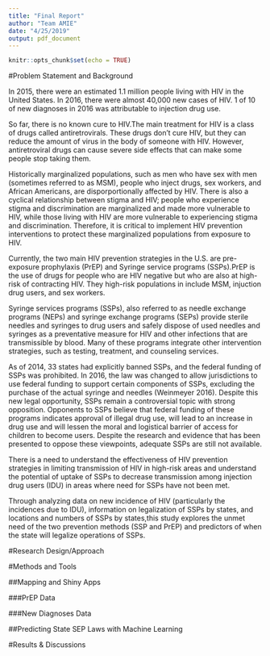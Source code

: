 ```yaml
---
title: "Final Report"
author: "Team AMIE"
date: "4/25/2019"
output: pdf_document
---
```


```r
knitr::opts_chunk$set(echo = TRUE)
```

#Problem Statement and Background

In 2015, there were an estimated 1.1 million people living with HIV in the United States. In 2016, there were almost 40,000 new cases of HIV. 1 of 10 of new diagnoses in 2016 was attributable to injection drug use.  

So far, there is no known cure to HIV.The main treatment for HIV is a class of drugs called antiretrovirals. These drugs don’t cure HIV, but they can reduce the amount of virus in the body of someone with HIV. However, antiretroviral drugs can cause severe side effects that can make some people stop taking them. 

Historically marginalized populations, such as men who have sex with men (sometimes referred to as MSM), people who inject drugs, sex workers, and African Americans, are disporportionally affected by HIV. There is also a cyclical relationship between stigma and HIV; people who experience stigma and discrimination are marginalized and made more vulnerable to HIV, while those living with HIV are more vulnerable to experiencing stigma and discrimination. Therefore, it is critical to implement HIV prevention interventions to protect these marginalized populations from exposure to HIV. 

Currently, the two main HIV prevention strategies in the U.S. are pre-exposure prophylaxis (PrEP) and Syringe service programs (SSPs).PrEP is the use of drugs for people who are HIV negative but who are also at high-risk of contracting HIV. They high-risk populations in include MSM, injuction drug users, and sex workers. 

Syringe services programs (SSPs), also referred to as needle exchange programs (NEPs) and syringe exchange programs (SEPs)  provide sterile needles and syringes to drug users and safely dispose of used needles and syringes as a preventative measure for HIV and other infections that are transmissible by blood. Many of these programs integrate other intervention strategies, such as testing, treatment, and counseling services. 

As of 2014, 33 states had explicitly banned SSPs, and the federal funding of SSPs was prohibited.  In 2016, the law was changed to allow jurisdictions to use federal funding to support certain components of SSPs, excluding the purchase of the actual syringe and needles (Weinmeyer 2016). Despite this new legal opportunity, SSPs remain a controversial topic with strong opposition. Opponents to SSPs believe that federal funding of these programs indicates approval of illegal drug use, will lead to an increase in drug use and will lessen the moral and logistical barrier of access for children to become users. Despite the research and evidence that has been presented to oppose these viewpoints, adequate SSPs are still not available. 

There is a need to understand the effectiveness of HIV prevention strategies in limiting transmission of HIV in high-risk areas and understand the potential of uptake of SSPs to decrease transmission among injection drug users (IDU) in areas where need for SSPs have not been met. 

Through analyzing data on new incidence of HIV (particularly the incidences due to IDU), information on legalization of SSPs by states, and locations and numbers of SSPs by states,this study explores the unmet need of the two prevention methods (SSP and PrEP) and predictors of when the state will legalize operations of SSPs.  


#Research Design/Approach


#Methods and Tools


##Mapping and Shiny Apps

###PrEP Data

###New Diagnoses Data

##Predicting State SEP Laws with Machine Learning

#Results & Discussions